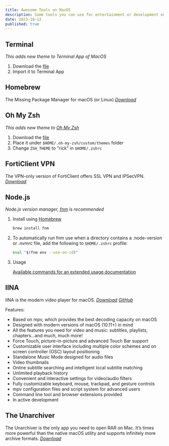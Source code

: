 ```yaml
---
title: Awesome Tools on MacOS
description: Some tools you can use for entertainment or development on MacOS
date: 2023-10-12
published: true
---
```


## Terminal

_This adds new theme to Terminal App of MacOS_

1. Download the [file](/assets/rick.terminal)
1. Import it to Terminal App

## Homebrew

The Missing Package Manager for macOS (or Linux)
_[Download](https://brew.sh/)_

## Oh My Zsh

_This adds new theme to [Oh My Zsh](https://ohmyz.sh)_

1. Download the [file](/assets/rick.zsh-theme)
1. Place it under `$HOME/.oh-my-zsh/custom/themes` folder
1. Change `ZSH_THEME` to "rick" in `$HOME/.zshrc`

## FortiClient VPN

The VPN-only version of FortiClient offers SSL VPN and IPSecVPN.
_[Download](https://www.fortinet.com/support/product-downloads#vpn)_

## Node.js

_Node.js version manager, [fnm](https://github.com/Schniz/fnm) is recommended_

1. Install using [Homebrew](https://brew.sh/)

   ```sh
   brew install fnm
   ```

1. To automatically run fnm use when a directory contains a .node-version or .nvmrc file, add the following to `$HOME/.zshrc` profile:

   ```sh
   eval "$(fnm env --use-on-cd)"
   ```

1. Usage

   [Available commands for an extended usage documentation](https://github.com/Schniz/fnm/blob/master/docs/commands.md)

## IINA

IINA is the modern video player for macOS.
_[Download](https://iina.io/)_
_[GitHub](https://github.com/iina/iina)_

Features:

- Based on mpv, which provides the best decoding capacity on macOS
- Designed with modern versions of macOS (10.11+) in mind
- All the features you need for video and music: subtitles, playlists, chapters…and much, much more!
- Force Touch, picture-in-picture and advanced Touch Bar support
- Customizable user interface including multiple color schemes and on screen controller (OSC) layout positioning
- Standalone Music Mode designed for audio files
- Video thumbnails
- Online subtitle searching and intelligent local subtitle matching
- Unlimited playback history
- Convenient and interactive settings for video/audio filters
- Fully customizable keyboard, mouse, trackpad, and gesture controls
- mpv configuration files and script system for advanced users
- Command line tool and browser extensions provided
- In active development

## The Unarchiver

The Unarchiver is the only app you need to open RAR on Mac. It’s times more powerful than the native macOS utility and supports infinitely more archive formats.
_[Download](https://theunarchiver.com/)_
